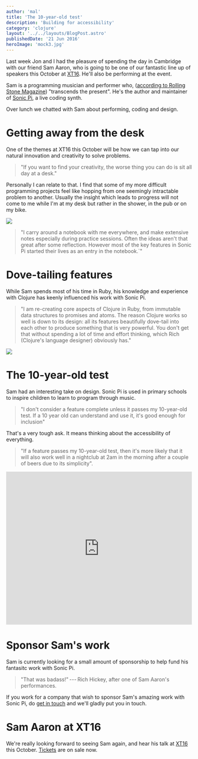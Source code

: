 ```yaml
---
author: 'mal'
title: 'The 10-year-old test'
description: 'Building for accessibility'
category: 'clojure'
layout: '../../layouts/BlogPost.astro'
publishedDate: '21 Jun 2016'
heroImage: 'mock3.jpg'
---
```



Last week Jon and I had the pleasure of spending the day in Cambridge
with our friend Sam Aaron, who is going to be one of our fantastic line
up of speakers this October at [XT16](https://juxt.pro/XT16.html). He'll
also be performing at the event.

Sam is a programming musician and performer who, ([according to Rolling
Stone
Magazine](http://www.rollingstone.com/music/live-reviews/moogfest-2016-was-it-actually-the-future-of-music-20160523))
\"transcends the present\". He's the author and maintainer of [Sonic
Pi](http://sonic-pi.net/), a live coding synth.

Over lunch we chatted with Sam about performing, coding and design.

# Getting away from the desk

One of the themes at XT16 this October will be how we can tap into our
natural innovation and creativity to solve problems.

> \"If you want to find your creativity, the worse thing you can do is
> sit all day at a desk.\"

Personally I can relate to that. I find that some of my more difficult
programming projects feel like hopping from one seemingly intractable
problem to another. Usually the insight which leads to progress will not
come to me while I'm at my desk but rather in the shower, in the pub or
on my bike.


<Image src={sl} />

> \"I carry around a notebook with me everywhere, and make extensive
> notes especially during practice sessions. Often the ideas aren't that
> great after some reflection. However most of the key features in Sonic
> Pi started their lives as an entry in the notebook.\`\"

# Dove-tailing features

While Sam spends most of his time in Ruby, his knowledge and experience
with Clojure has keenly influenced his work with Sonic Pi.

> \"I am re-creating core aspects of Clojure in Ruby, from immutable
> data structures to promises and atoms. The reason Clojure works so
> well is down to its design: all its features beautifully dove-tail
> into each other to produce something that is very powerful. You don't
> get that without spending a lot of time and effort thinking, which
> Rich (Clojure's language designer) obviously has.\"


<Image src={sp} />

# The 10-year-old test

Sam had an interesting take on design. Sonic Pi is used in primary
schools to inspire children to learn to program through music.

> \"I don't consider a feature complete unless it passes my 10-year-old
> test. If a 10 year old can understand and use it, it's good enough for
> inclusion\"

That's a very tough ask. It means thinking about the accessibility of
everything.

> \"If a feature passes my 10-year-old test, then it's more likely that
> it will also work well in a nightclub at 2am in the morning after a
> couple of beers due to its simplicity\".

<iframe
  width='100%'
  height='415'
  src='https://www.youtube.com/embed/vIDjyTnocMU'
  title='XT16 - Communicative Programming'
  frameborder='0'
  allow='accelerometer; autoplay; clipboard-write; encrypted-media; gyroscope; picture-in-picture'
  allowfullscreen
></iframe>

# Sponsor Sam's work

Sam is currently looking for a small amount of sponsorship to help fund
his fantasitc work with Sonic Pi.

> \"That was badass!\" --- Rich Hickey, after one of Sam Aaron's
> performances.

If you work for a company that wish to sponsor Sam's amazing work with
Sonic Pi, do [get in touch](https://juxt.pro/contact.html) and we'll
gladly put you in touch.

# Sam Aaron at XT16

We're really looking forward to seeing Sam again, and hear his talk at
[XT16](https://juxt.pro/XT16.html) this October.
[Tickets](https://juxt.pro/XT16.html#xt16-ticketbooth) are on sale now.

